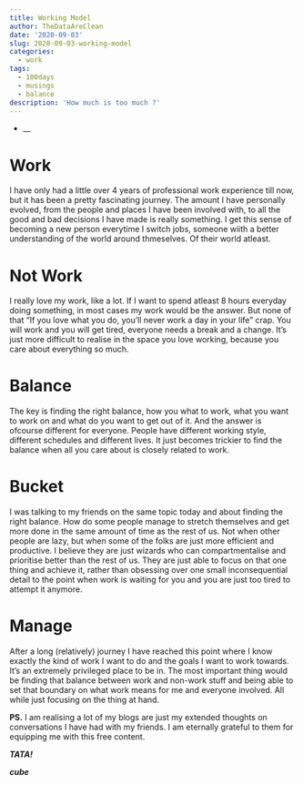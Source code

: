 ```yaml
---
title: Working Model
author: TheDataAreClean
date: '2020-09-03'
slug: 2020-09-03-working-model
categories:
  - work
tags:
  - 100days
  - musings
  - balance
description: 'How much is too much ?'
---
```


* __

# Work
I have only had a little over 4 years of professional work experience till now, but it has been a pretty fascinating journey. The amount I have personally evolved, from the people and places I have been involved with, to all the good and bad decisions I have made is really something. I get this sense of becoming a new person everytime I switch jobs, someone wiith a better understanding of the world around thmeselves. Of their world atleast. 

# Not Work
I really love my work, like a lot. If I want to spend atleast 8 hours everyday doing something, in most cases my work would be the answer. But none of that "If you love what you do, you'll never work a day in your life" crap. You will work and you will get tired, everyone needs a break and a change. It's just more difficult to realise in the space you love working, because you care about everything so much.

# Balance
The key is finding the right balance, how you what to work, what you want to work on and what do you want to get out of it. And the answer is ofcourse different for everyone. People have different working style, different schedules and different lives. It just becomes trickier to find the balance when all you care about is closely related to work.

# Bucket
I was talking to my friends on the same topic today and about finding the right balance. How do some people manage to stretch themselves and get more done in the same amount of time as the rest of us. Not when other people are lazy, but when some of the folks are just more efficient and productive. I believe they are just wizards who can compartmentalise and prioritise better than the rest of us. They are just able to focus on that one thing and achieve it, rather than obsessing over one small inconsequential detail to the point when work is waiting for you and you are just too tired to attempt it anymore.

# Manage
After a long (relatively) journey I have reached this point where I know exactly the kind of work I want to do and the goals I want to work towards. It's an extremely privileged place to be in. The most important thing would be finding that balance between work and non-work stuff and being able to set that boundary on what work means for me and everyone involved. All while just focusing on the thing at hand.

**PS.** I am realising a lot of my blogs are just my extended thoughts on conversations I have had with my friends. I am eternally grateful to them for equipping me with this free content. 

**_TATA!_**

**_cube_**
